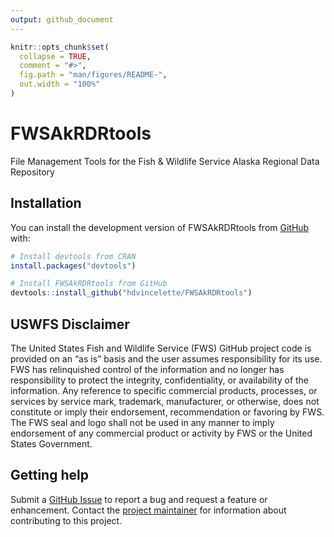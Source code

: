 ```yaml
---
output: github_document
---
```


<!-- README.md is generated from README.Rmd. Please edit that file -->

```r
knitr::opts_chunk$set(
  collapse = TRUE,
  comment = "#>",
  fig.path = "man/figures/README-",
  out.width = "100%"
)
```

# FWSAkRDRtools

<!-- badges: start -->

<!-- badges: end -->

File Management Tools for the Fish & Wildlife Service Alaska Regional Data Repository

## Installation

You can install the development version of FWSAkRDRtools from [GitHub](https://github.com/) with:

``` r
# Install devtools from CRAN
install.packages("devtools")

# Install FWSAkRDRtools from GitHub
devtools::install_github("hdvincelette/FWSAkRDRtools")
```

## USWFS Disclaimer

The United States Fish and Wildlife Service (FWS) GitHub project code is provided on an “as is” basis and the user assumes responsibility for its use. FWS has relinquished control of the information and no longer has responsibility to protect the integrity, confidentiality, or availability of the information. Any reference to specific commercial products, processes, or services by service mark, trademark, manufacturer, or otherwise, does not constitute or imply their endorsement, recommendation or favoring by FWS. The FWS seal and logo shall not be used in any manner to imply endorsement of any commercial product or activity by FWS or the United States Government.

## Getting help

Submit a [GitHub Issue](https://github.com/hdvincelette/FWSAkRDRtools/issues) to report a bug and request a feature or enhancement. Contact the [project maintainer](mailto:hannah_vincelette@fws.gov) for information about contributing to this project.
